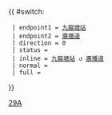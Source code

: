 {{ #switch: {{{format|}}}
  | endpoint1 = [[九龍塘（沙福道）公共運輸交匯處|九龍塘站]]
  | endpoint2 = [[廣播道]]
  | direction = 0
  | status = 
  | inline = [[九龍塘（沙福道）公共運輸交匯處|九龍塘站]] ↺ [[廣播道]]
  | normal =
  | full =
}}<noinclude>[[Category:九龍專線小巴路線模板|29A]]</noinclude>